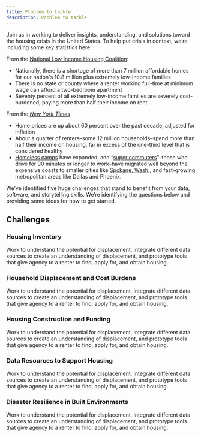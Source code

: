 ```yaml
---
title: Problem to tackle
description: Problem to tackle
---
```



Join us in working to deliver insights, understanding, and solutions toward the housing crisis in the United States. To help put crisis in context, we’re including some key statistics here: 

From the [National Low Income Housing Coalition](https://nlihc.org/explore-issues/why-we-care/problem):

* Nationally, there is a shortage of more than 7 million affordable homes for our nation's 10.8 million plus extremely low-income families  
* There is no state or county where a renter working full-time at minimum wage can afford a two-bedroom apartment  
* Seventy percent of all extremely low-income families are severely cost-burdened, paying more than half their income on rent

From the [*New York Times*](https://www.nytimes.com/2024/03/27/briefing/affordable-housing-crisis.html?unlocked_article_code=1.I04.L81I.jbtJBTVGU-9n&smid=url-share)

* Home prices are up about 60 percent over the past decade, adjusted for inflation  
* About a quarter of renters–some 12 million households–spend more than half their income on housing, far in excess of the one-third level that is considered healthy  
* [Homeless camps](https://www.nytimes.com/2023/02/03/business/economy/us-homeless-population-count.html) have expanded, and “[super commuters](https://www.nytimes.com/2017/08/17/business/economy/san-francisco-commute.html?mcubz=0)”–those who drive for 90 minutes or longer to work–have migrated well beyond the expensive coasts to smaller cities like [Spokane, Wash.](https://www.nytimes.com/2022/02/20/business/economy/spokane-housing-expensive-cities.html), and fast-growing metropolitan areas like Dallas and Phoenix.

We’ve identified five huge challenges that stand to benefit from your data, software, and storytelling skills. We’re identifying the questions below and providing some ideas for how to get started.

## Challenges

### <Badge text="Challenge #1" size="small" /> Housing Inventory
Work to understand the potential for displacement, integrate different data sources to create an understanding of displacement, and prototype tools that give agency to a renter to find, apply for, and obtain housing.

### <Badge text="Challenge #2" size="small" /> Household Displacement and Cost Burdens
Work to understand the potential for displacement, integrate different data sources to create an understanding of displacement, and prototype tools that give agency to a renter to find, apply for, and obtain housing.

### <Badge text="Challenge #3" size="small" /> Housing Construction and Funding
Work to understand the potential for displacement, integrate different data sources to create an understanding of displacement, and prototype tools that give agency to a renter to find, apply for, and obtain housing.

### <Badge text="Challenge #4" size="small" /> Data Resources to Support Housing
Work to understand the potential for displacement, integrate different data sources to create an understanding of displacement, and prototype tools that give agency to a renter to find, apply for, and obtain housing.

### <Badge text="Challenge #5" size="small" /> Disaster Resilience in Built Environments
Work to understand the potential for displacement, integrate different data sources to create an understanding of displacement, and prototype tools that give agency to a renter to find, apply for, and obtain housing.